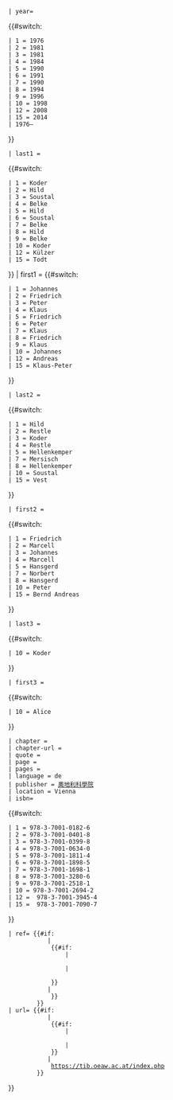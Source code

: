 <noinclude>{{{volume|}}}</noinclude>{{cite book
 | title= 
{{#switch:{{{volume|}}}
 | 1 = Tabula Imperii Byzantini, Band 1: Hellas und Thessalia
 | 2 = Tabula Imperii Byzantini, Band 2: Kappadokien (Kappadokia, Charsianon, Sebasteia und Lykandos)
 | 3 = Tabula Imperii Byzantini, Band 3: Nikopolis und Kephallēnia
 | 4 = Tabula Imperii Byzantini, Band 4: Galatien und Lykaonien
 | 5 = Tabula Imperii Byzantini, Band 5: Kilikien und Isaurien
 | 6 = Tabula Imperii Byzantini, Band 6: Thrakien (Thrakē, Rodopē und Haimimontos)
 | 7 = Tabula Imperii Byzantini, Band 7: Phrygien und Pisidien
 | 8 = Tabula Imperii Byzantini, Band 8: Lykien und Pamphylien
 | 9 = Tabula Imperii Byzantini, Band 9: Paphlagonien und Honōrias
 | 10 = Tabula Imperii Byzantini, Band 10: Aigaion Pelagos (Die nördliche Ägäis)
 <!-- | 11 = Tabula Imperii Byzantini, Band 11: Macedonia, southern part--> 
 | 12 = Tabula Imperii Byzantini, Band 12: Ostthrakien (Eurōpē)
 <!-- | 13 = Tabula Imperii Byzantini, Band 13: Bithynia und Hellespontos -->
 <!-- | 14 = Tabula Imperii Byzantini, Band 14: Lydia -->
 | 15 = Tabula Imperii Byzantini, Band 15: Syria (Syria Prōtē, Syria Deutera, Syria Euphratēsia)
 <!-- | 16 = Tabula Imperii Byzantini, Band 16: Macedonia, northern part --> 
 <!-- | 17 = Tabula Imperii Byzantini, Band 17: Asia --> 
 <!-- | 18 = Tabula Imperii Byzantini, Band 18: Caria--> 
 <!-- | 20 = Tabula Imperii Byzantini, Band 20: Nea Epeiros und Praevalis --> 
 | Tabula Imperii Byzantini
}}
 | year=
{{#switch:{{{volume|}}}
 | 1 = 1976
 | 2 = 1981
 | 3 = 1981
 | 4 = 1984
 | 5 = 1990
 | 6 = 1991
 | 7 = 1990
 | 8 = 1994
 | 9 = 1996
 | 10 = 1998
 | 12 = 2008
 | 15 = 2014
 | 1976–{{currentyear}}
}}
 | last1 = 
{{#switch:{{{volume|}}}
 | 1 = Koder
 | 2 = Hild
 | 3 = Soustal
 | 4 = Belke
 | 5 = Hild
 | 6 = Soustal
 | 7 = Belke
 | 8 = Hild
 | 9 = Belke
 | 10 = Koder
 | 12 = Külzer
 | 15 = Todt
}}
| first1 =
{{#switch:{{{volume|}}}
 | 1 = Johannes
 | 2 = Friedrich
 | 3 = Peter
 | 4 = Klaus
 | 5 = Friedrich
 | 6 = Peter
 | 7 = Klaus
 | 8 = Friedrich
 | 9 = Klaus
 | 10 = Johannes
 | 12 = Andreas
 | 15 = Klaus-Peter
}}
 | last2 = 
{{#switch:{{{volume|}}}
 | 1 = Hild
 | 2 = Restle
 | 3 = Koder
 | 4 = Restle
 | 5 = Hellenkemper
 | 7 = Mersisch
 | 8 = Hellenkemper
 | 10 = Soustal
 | 15 = Vest
}}
 | first2 = 
{{#switch:{{{volume|}}}
 | 1 = Friedrich
 | 2 = Marcell
 | 3 = Johannes
 | 4 = Marcell
 | 5 = Hansgerd
 | 7 = Norbert
 | 8 = Hansgerd
 | 10 = Peter
 | 15 = Bernd Andreas
}}
 | last3 = 
{{#switch:{{{volume|}}}
<!--  | 1 = Soustal -->
 | 10 = Koder
}}
 | first3 = 
{{#switch:{{{volume|}}}
<!--  | 1 = Peter -->
 | 10 = Alice
}} 
 | chapter = {{{chapter|}}}
 | chapter-url = {{{chapterurl|}}}
 | quote = {{{quote|}}}
 | page = {{{page|}}}
 | pages = {{{pages|}}}
 | language = de
 | publisher = [[奧地利科學院]]
 | location = Vienna
 | isbn=
{{#switch:{{{volume|}}}
 | 1 = 978-3-7001-0182-6
 | 2 = 978-3-7001-0401-8
 | 3 = 978-3-7001-0399-8
 | 4 = 978-3-7001-0634-0
 | 5 = 978-3-7001-1811-4
 | 6 = 978-3-7001-1898-5
 | 7 = 978-3-7001-1698-1
 | 8 = 978-3-7001-3280-6
 | 9 = 978-3-7001-2518-1
 | 10 = 978-3-7001-2694-2
 | 12 =  978-3-7001-3945-4
 | 15 =  978-3-7001-7090-7
}}
<!-- allow for custom reference format, e.g. when multiple works by the same author with the same publication date -->
 | ref= {{#if: {{{volume|}}}
            |<!--then-->
             {{#if: {{{ref|}}}
                 |<!--then-->
                  {{{ref|}}}
                 |<!--else-->
                  {{{ref|}}}
             }}
            |<!--else-->
             {{{ref|{{harvid|TIB}}}}}
         }}
 | url= {{#if: {{{volume|}}}
            |<!--then-->
             {{#if: {{{url|}}}
                 |<!--then-->
                  {{{url|}}}
                 |<!--else-->
             }}
            |<!--else-->
             https://tib.oeaw.ac.at/index.php
         }}
}}<noinclude>
{{Documentation}}
[[Category:百科全书来源模板|{{PAGENAME}}]]
</noinclude><!--DO NOT PUT A BLANK LINE AFTER THIS COMMENT-->